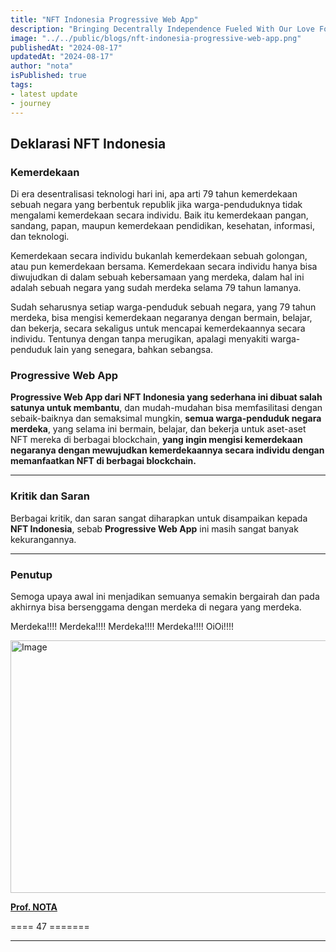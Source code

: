 ```yaml
---
title: "NFT Indonesia Progressive Web App"
description: "Bringing Decentrally Independence Fueled With Our Love For You."
image: "../../public/blogs/nft-indonesia-progressive-web-app.png"
publishedAt: "2024-08-17"
updatedAt: "2024-08-17"
author: "nota"
isPublished: true
tags:
- latest update
- journey
---
```


## Deklarasi NFT Indonesia

<YouTube id="EbneWlPGRtU" />

### Kemerdekaan

Di era desentralisasi teknologi hari ini, apa arti 79 tahun kemerdekaan sebuah negara yang berbentuk republik jika warga-penduduknya tidak mengalami kemerdekaan secara individu. Baik itu kemerdekaan pangan, sandang, papan, maupun kemerdekaan pendidikan, kesehatan, informasi, dan teknologi.

Kemerdekaan secara individu bukanlah kemerdekaan sebuah golongan, atau pun kemerdekaan bersama. Kemerdekaan secara individu hanya bisa diwujudkan di dalam sebuah kebersamaan yang merdeka, dalam hal ini adalah sebuah negara yang sudah merdeka selama 79 tahun lamanya.

Sudah seharusnya setiap warga-penduduk sebuah negara, yang 79 tahun merdeka, bisa mengisi kemerdekaan negaranya dengan bermain, belajar, dan bekerja, secara sekaligus untuk mencapai kemerdekaannya secara individu. Tentunya dengan tanpa merugikan, apalagi menyakiti warga-penduduk lain yang senegara, bahkan sebangsa.

### Progressive Web App

**Progressive Web App dari NFT Indonesia yang sederhana ini dibuat salah satunya untuk membantu**, dan mudah-mudahan bisa memfasilitasi dengan sebaik-baiknya dan semaksimal mungkin, **semua warga-penduduk negara merdeka**, yang selama ini bermain, belajar, dan bekerja untuk aset-aset NFT mereka di berbagai blockchain, **yang ingin mengisi kemerdekaan negaranya dengan mewujudkan kemerdekaannya secara individu dengan memanfaatkan NFT di berbagai blockchain.**

---

### Kritik dan Saran

Berbagai kritik, dan saran sangat diharapkan untuk disampaikan kepada **NFT Indonesia**, sebab **Progressive Web App** ini masih sangat banyak kekurangannya.

---

### Penutup

Semoga upaya awal ini menjadikan semuanya semakin bergairah dan pada akhirnya bisa bersenggama dengan merdeka di negara yang merdeka.

Merdeka!!!! Merdeka!!!! Merdeka!!!! Merdeka!!!! OiOi!!!!

<Image
  src="/blogs/original/we-are-professor-nota.jpg"
  width="718"
  height="404"
  alt="Image"
  sizes="100vw"
/> 

[**Prof. NOTA**](https://prompt.straight-line.org/)

==== 47 =======

---